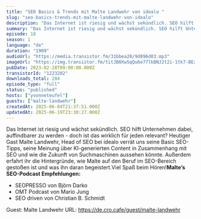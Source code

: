 ```yaml
---
title: "SEO Basics & Trends mit Malte Landwehr von idealo "
slug: "seo-basics-trends-mit-malte-landwehr-von-idealo"
description: "Das Internet ist riesig und wächst sekündlich. SEO hilft Unternehmen dabei, auffindbarer zu werden - doch ist das wirklich für jeden relevant? Heutiger Gast Malte Landwehr, Head of SEO bei idealo verrät uns seine Basic SEO-Tipps, seine Meinung über KI-generierten Content in Zusammenhang mit SEO und wie die Zukunft von Suchmaschinen aussehen könnte. Außerdem erfahrt ihr die Hintergründe, wie Malte auf den Beruf im SEO-Bereich gestoßen ist und was ihn daran begeistert.Viel Spaß beim Hören!**Malte’s SEO-Podcast Empfehlungen:**\n- SEOPRESSO von Björn Darko\n- OMT Podcast von Mario Jung\n- SEO driven von Christian B. Schmidt\n\nGuest: Malte Landwehr\nURL: https://de.cro.cafe/guest/malte-landwehr"
summary: "Das Internet ist riesig und wächst sekündlich. SEO hilft Unternehmen dabei, auffindbarer zu werden - doch ist das wirklich für jeden relevant? Heutiger Gast Malte Landwehr, Head of SEO bei idealo verrät uns seine Basic SEO-Tipps, seine Meinung über KI-generierten Content in Zusammenhang mit SEO und wie die Zukunft von Suchmaschinen aussehen könnte. Außerdem erfahrt ihr die Hintergründe, wie Malte auf den Beruf im SEO-Bereich gestoßen ist und was ihn daran begeistert.Viel Spaß beim Hören!Malte’s SEO-Podcast Empfehlungen:SEOPRESSO von Björn DarkoOMT Podcast von Mario JungSEO driven von Christian B. Schmidt\n\nGuest: Malte Landwehr\nURL: https://de.cro.cafe/guest/malte-landwehr"
episode: 18
season: 1
language: "de"
duration: "1909"
audioUrl: "https://media.transistor.fm/31bbea20/9d896d03.mp3"
imageUrl: "https://img.transistor.fm/titJB0XwSqQu6e77lkBNJ2t2i-1tk7-BEx3Tw4N0X6I/rs:fill:3000:3000:1/q:60/aHR0cHM6Ly9pbWct/dXBsb2FkLXByb2R1/Y3Rpb24udHJhbnNp/c3Rvci5mbS8xMjM0/MGRmOWQxOWEyNmIz/MjkxNDg0NWFkYWE4/ZDg1Mi5wbmc.webp"
pubDate: 2023-02-28T09:00:00.000Z
transistorId: "1223202"
downloads_total: 204
episode_type: "full"
status: "published"
hosts: ["yvonneteufel"]
guests: ["malte-landwehr"]
createdAt: 2025-06-04T21:37:51.000Z
updatedAt: 2025-06-19T23:30:27.000Z
---
```


Das Internet ist riesig und wächst sekündlich. SEO hilft Unternehmen dabei, auffindbarer zu werden - doch ist das wirklich für jeden relevant? Heutiger Gast Malte Landwehr, Head of SEO bei idealo verrät uns seine Basic SEO-Tipps, seine Meinung über KI-generierten Content in Zusammenhang mit SEO und wie die Zukunft von Suchmaschinen aussehen könnte. Außerdem erfahrt ihr die Hintergründe, wie Malte auf den Beruf im SEO-Bereich gestoßen ist und was ihn daran begeistert.Viel Spaß beim Hören!**Malte’s SEO-Podcast Empfehlungen:**
- SEOPRESSO von Björn Darko
- OMT Podcast von Mario Jung
- SEO driven von Christian B. Schmidt

Guest: Malte Landwehr
URL: https://de.cro.cafe/guest/malte-landwehr
